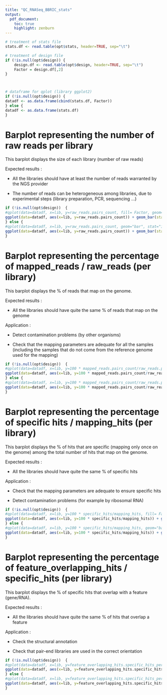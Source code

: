 ```yaml
---
title: "QC_RNASeq_BBRIC_stats"
output: 
  pdf_document:
    toc: true
    highlight: zenburn    
---
```


<!--- ajout d'un saut de page apres le toc --->
\newpage

```r


# treatment of stats file
stats.df <- read.table(opt$stats, header=TRUE, sep="\t")

# treatment of design file
if (!is.null(opt$design)) {
	design.df <- read.table(opt$design, header=TRUE, sep="\t")
	Factor = design.df[,2]
} 



# dataframe for qplot (library ggplot2)
if (!is.null(opt$design)) {
datadf <- as.data.frame(cbind(stats.df, Factor))
} else {
datadf <- as.data.frame(stats.df)
}


```

Barplot representing the number of raw reads per library
=========================================================
This barplot displays the size of each library (number of raw reads)

Expected results :

-	All the libraries should have at least the number of reads warranted by the NGS provider

-	The number of reads can be heterogeneous among libraries, due to experimental steps (library preparation, PCR, sequencing ...)


```r
if (!is.null(opt$design))  {
#qplot(data=datadf, x=lib, y=raw_reads.pairs_count, fill= Factor, geom="bar", stat="identity") + theme(axis.text.x = element_text(angle = 90, hjust = 1))
ggplot(data=datadf, aes(x=lib, y=raw_reads.pairs_count)) + geom_bar(stat="identity", aes(fill=Factor)) + theme(axis.text.x = element_text(angle = 90, hjust = 1))
} else {
#qplot(data=datadf, x=lib, y=raw_reads.pairs_count, geom="bar", stat="identity") + theme(axis.text.x = element_text(angle = 90, hjust = 1))
ggplot(data=datadf, aes(x=lib, y=raw_reads.pairs_count)) + geom_bar(stat="identity")  + theme(axis.text.x = element_text(angle = 90, hjust = 1))
}
```
\newpage

Barplot representing the percentage of mapped_reads / raw_reads (per library)
============================================================================
This barplot displays the % of reads that map on the genome.

Expected results :

-	All the libraries should have quite the same % of reads that map on the genome

Application :

-	Detect contamination problems (by other organisms)

-	Check that the mapping parameters are adequate for all the samples (including the samples that do not come from the reference genome used for the mapping)

```r
if (!is.null(opt$design))  {
#qplot(data=datadf, x=lib, y=100 * mapped_reads.pairs_count/raw_reads.pairs_count, fill= Factor, geom="bar", stat="identity", ylim=c(0, 100)) + theme(axis.text.x = element_text(angle = 90, hjust = 1)) + ylab("% of mapped_reads / raw_reads")
ggplot(data=datadf, aes(x=lib, y=100 * mapped_reads.pairs_count/raw_reads.pairs_count)) + geom_bar(stat="identity", aes(fill=Factor)) + ylim(0,100) + theme(axis.text.x = element_text(angle = 90, hjust = 1)) + ylab("% of mapped_reads / raw_reads")
} else {
#qplot(data=datadf, x=lib, y=100 * mapped_reads.pairs_count/raw_reads.pairs_count, geom="bar", stat="identity", ylim=c(0, 100)) + theme(axis.text.x = element_text(angle = 90, hjust = 1)) + ylab("% of mapped_reads / raw_reads")
ggplot(data=datadf, aes(x=lib, y=100 * mapped_reads.pairs_count/raw_reads.pairs_count)) + geom_bar(stat="identity") + ylim(0,100) + theme(axis.text.x = element_text(angle = 90, hjust = 1)) + ylab("% of mapped_reads / raw_reads")
}
```
\newpage

Barplot representing the percentage of specific hits / mapping_hits (per library)
================================================================================
This barplot displays the % of hits that are specific (mapping only once on the genome) among the total number of hits that map on the genome.

Expected results :

-	All the libraries should have quite the same % of specific hits

Application :

-	Check that the mapping parameters are adequate to ensure specific hits

-	Detect contamination problems (for example by ribosomal RNA)

```r
if (!is.null(opt$design))  {
#qplot(data=datadf, x=lib, y=100 * specific_hits/mapping_hits, fill= Factor, geom="bar", stat="identity", ylim=c(0, 100)) + theme(axis.text.x = element_text(angle = 90, hjust = 1))
ggplot(data=datadf, aes(x=lib, y=100 * specific_hits/mapping_hits)) + geom_bar(stat="identity", aes(fill=Factor)) + ylim(0,100) + theme(axis.text.x = element_text(angle = 90, hjust = 1))
} else {
#qplot(data=datadf, x=lib, y=100 * specific_hits/mapping_hits, geom="bar", stat="identity", ylim=c(0, 100)) + theme(axis.text.x = element_text(angle = 90, hjust = 1))
ggplot(data=datadf, aes(x=lib, y=100 * specific_hits/mapping_hits)) + geom_bar(stat="identity") + ylim(0,100) + theme(axis.text.x = element_text(angle = 90, hjust = 1))
}
```
\newpage

Barplot representing the percentage of feature_overlapping_hits / specific_hits (per library)
=====================================================================================================
This barplot displays the % of specific hits that overlap with a feature (gene/RNA).

Expected results :

-	All the libraries should have quite the same % of hits that overlap a feature

Application :

-	Check the structural annotation

-	Check that pair-end libraries are used in the correct orientation

```r
if (!is.null(opt$design))  {
#qplot(data=datadf, x=lib, y=feature_overlapping_hits.specific_hits_percent, fill= Factor, geom="bar", stat="identity", ylim=c(0, 100)) + theme(axis.text.x = element_text(angle = 90, hjust = 1)) + ylab("% of feature_overlapping_hits / specific_hits")
ggplot(data=datadf, aes(x=lib, y=feature_overlapping_hits.specific_hits_percent)) + geom_bar(stat="identity", aes(fill=Factor)) + ylim(0,100) + theme(axis.text.x = element_text(angle = 90, hjust = 1)) + ylab("% of feature_overlapping_hits / specific_hits")
} else {
#qplot(data=datadf, x=lib, y=feature_overlapping_hits.specific_hits_percent,  geom="bar", stat="identity", ylim=c(0, 100)) + theme(axis.text.x = element_text(angle = 90, hjust = 1)) + ylab("% of feature_overlapping_hits / specific_hits")
ggplot(data=datadf, aes(x=lib, y=feature_overlapping_hits.specific_hits_percent)) + geom_bar(stat="identity") + theme(axis.text.x = element_text(angle = 90, hjust = 1)) + ylab("% of feature_overlapping_hits / specific_hits")
}
```
